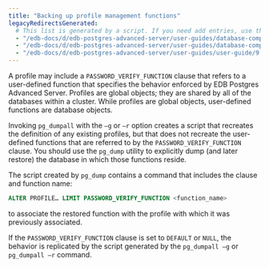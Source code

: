 ```yaml
---
title: "Backing up profile management functions"
legacyRedirectsGenerated:
  # This list is generated by a script. If you need add entries, use the `legacyRedirects` key.
  - "/edb-docs/d/edb-postgres-advanced-server/user-guides/database-compatibility-for-oracle-developers-guide/9.6/Database_Compatibility_for_Oracle_Developers_Guide_v9.6.1.036.html"
  - "/edb-docs/d/edb-postgres-advanced-server/user-guides/database-compatibility-for-oracle-developers-guide/9.5/Database_Compatibility_for_Oracle_Developers_Guide.1.036.html"
  - "/edb-docs/d/edb-postgres-advanced-server/user-guides/user-guide/9.5/EDB_Postgres_Enterprise_Guide.1.033.html"
---
```


<div id="backing_up_profile_management_functions" class="registered_link"></div>

A profile may include a `PASSWORD_VERIFY_FUNCTION` clause that refers to a user-defined function that specifies the behavior enforced by EDB Postgres Advanced Server. Profiles are global objects; they are shared by all of the databases within a cluster. While profiles are global objects, user-defined functions are database objects.

Invoking `pg_dumpall` with the `–g` or `–r` option creates a script that recreates the definition of any existing profiles, but that does not recreate the user-defined functions that are referred to by the `PASSWORD_VERIFY_FUNCTION` clause. You should use the `pg_dump` utility to explicitly dump (and later restore) the database in which those functions reside.

The script created by `pg_dump` contains a command that includes the clause and function name:

```sql
ALTER PROFILE… LIMIT PASSWORD_VERIFY_FUNCTION <function_name>
```

to associate the restored function with the profile with which it was previously associated.

If the `PASSWORD_VERIFY_FUNCTION` clause is set to `DEFAULT` or `NULL`, the behavior is replicated by the script generated by the `pg_dumpall –g` or `pg_dumpall –r` command.
